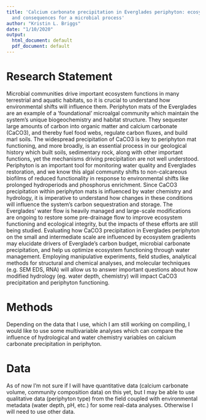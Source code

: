 ```yaml
---
title: 'Calcium carbonate precipitation in Everglades periphyton: ecosystem drivers
  and consequences for a microbial process'
author: "Kristin L. Briggs"
date: "1/10/2020"
output:
  html_document: default
  pdf_document: default
---
```

# Research Statement
 Microbial communities drive important ecosystem functions in many terrestrial and aquatic habitats, so it is crucial to understand how environmental shifts will influence them. Periphyton mats of the Everglades are an example of a ‘foundational’ microalgal community which maintain the system’s unique biogeochemistry and habitat structure. They sequester large amounts of carbon into organic matter and calcium carbonate (CaCO3), and thereby fuel food webs, regulate carbon fluxes, and build marl soils. The widespread precipitation of CaCO3 is key to periphyton mat functioning, and more broadly, is an essential process in our geological history which built soils, sedimentary rock, along with other important functions, yet the mechanisms driving precipitation are not well understood. Periphyton is an important tool for monitoring water quality and Everglades restoration, and we know this algal community shifts to non-calcareous biofilms of reduced functionality in response to environmental shifts like prolonged hydroperiods and phosphorus enrichment. Since CaCO3 precipitation within periphyton mats is influenced by water chemistry and hydrology, it is imperative to understand how changes in these conditions will influence the system’s carbon sequestration and storage. The Everglades’ water flow is heavily managed and large-scale modifications are ongoing to restore some pre-drainage flow to improve ecosystem functioning and ecological integrity, but the impacts of these efforts are still being studied. Evaluating how CaCO3 precipitation in Everglades periphyton on the small and intermediate scale are influenced by ecosystem gradients may elucidate drivers of Everglade’s carbon budget, microbial carbonate precipitation, and help us optimize ecosystem functioning through water management. Employing manipulative experiments, field studies, analytical methods for structural and chemical analyses, and molecular techniques (e.g. SEM EDS, RNA) will allow us to answer important questions about how modified hydrology (eg. water depth, chemistry) will impact CaCO3 precipitation and periphyton functioning.  
 
# Methods  
 Depending on the data that I use, which I am still working on compiling, I would like to use some multivariable analyses which can compare the influence of hydrological and water chemistry variables on calcium carbonate precipitation in periphyton. 
 
# Data 
 As of now I'm not sure if I will have quantitative data (calcium carbonate volume, community composition data) on this yet, but I may be able to use qualitative data (periphyton type) from the field coupled with environmental metadata (water depth, pH, etc.) for some real-data analyses. Otherwise I will need to use other data. 
 

  